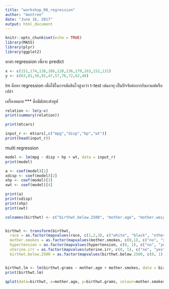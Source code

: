 ```yaml
---
title: "workshop_R6_regression"
author: "montree"
date: "June 16, 2017"
output: html_document
---
```


```r
knitr::opts_chunk$set(echo = TRUE)
library(MASS)
library(plyr)
library(ggplot2)

```

หาค่า regression เพื่อจะ predict
```r
x <- c(151,174,138,186,128,136,179,163,152,131)
y <- c(63,81,56,91,47,57,76,72,62,48)

```

lm คือหา regression เพื่อใช้ในการตัดสินใจสูงกว่า t-test
เช่นอายุ เป็นปัจจัยต่อการกินกาแฟหรือเปล่า

เครื่องหมาย *** คือมีนัยยะสำญคั
```r
relation <- lm(y~x)
print(summary(relation))
```

```r
print(mtcars)
```


```r

input_r <- mtcars[,c("mpg","disp","hp","wt")]
print(head(input_r))
```



multi regression

```r
model <- lm(mpg ~ disp + hp + wt, data = input_r)
print(model)
```

```r
a <- coef(model)[1]
xdisp <- coef(model)[2]
xhp <- coef(model)[3]
xwt <- coef(model)[4]

print(a)
print(xdisp)
print(xhp)
print(xwt)


```

```r
colnames(birthwt) <- c("birthwt.below.2500", "mother.age", "mother.weight", "race", "mother.smokes", "previous.prem.labor", "hypertension", "uterine.irr", "physician.visits", "birthwt.grams")


birthwt <- transform(birthwt, 
  race = as.factor(mapvalues(race, c(1,2,3), c("white", "black", "other"))), 
  mother.smokes = as.factor(mapvalues(mother.smokes, c(0,1), c("no", "yes"))), 
  hypertension = as.factor(mapvalues(hypertension, c(0, 1), c("no", "yes"))), 
  uterine.irr = as.factor(mapvalues(uterine.irr, c(0, 1), c("no", "yes"))), 
  birthwt.below.2500 = as.factor(mapvalues(birthwt.below.2500, c(0, 1), c("no", "yes"))))


birthwt.lm <- lm(birthwt.grams ~ mother.age + mother.smokes, data = birthwt)
print(birthwt.lm)
```

```r

qplot(data=birthwt, x=mother.age, y=birthwt.grams, colour=mother.smokes)  + stat_smooth(method="lm", fullrange=TRUE)

```

